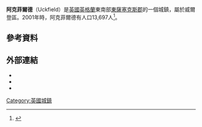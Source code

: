 {{Infobox UK place
|official_name= Uckfield
|country= 英格蘭
|region= South East England
|static_image= Uckfield High Street.jpg
|static_image_caption= 
|area_footnotes=<ref name=ESiF>{{cite web |url=http://www.eastsussexinfigures.org.uk/webview/ |title=East Sussex in Figures |accessdate=26 April 2008 |publisher=East Sussex County Council |archive-date=2012-12-13 |archive-url=https://www.webcitation.org/6Ct6zzJpq?url=http://www.eastsussexinfigures.org.uk/webview/welcome.html |dead-url=no }}</ref>
|area_total_km2= 7.5
|population= 14,493
|population_ref= (2011)<ref>{{cite web|url=http://www.neighbourhood.statistics.gov.uk/dissemination/LeadKeyFigures.do?a=7&b=11129935&c=Uckfield&d=16&e=62&g=6422082&i=1001x1003x1032x1004&m=0&r=1&s=1444573575084&enc=1|title=Town population 2011|accessdate=11 October 2015|archive-url=https://web.archive.org/web/20160304104630/http://www.neighbourhood.statistics.gov.uk/dissemination/LeadKeyFigures.do?a=7&b=11129935&c=Uckfield&d=16&e=62&g=6422082&i=1001x1003x1032x1004&m=0&r=1&s=1444573575084&enc=1|archive-date=2016-03-04|dead-url=yes}}</ref>
|population_density= {{convert|4810|/sqmi|/km2|abbr=on}}
|os_grid_reference= TQ473212
|latitude= 50.97
|longitude= 0.10
|post_town= Uckfield
|postcode_area= TN
|postcode_district= TN22
|dial_code= 01825
|constituency_westminster= [[威爾登_(英國國會選區)|威爾登]]
|london_distance= {{convert|38|mi}} NNW
|shire_district= [[Wealden|Wealden]]
|shire_county= [[東薩塞克斯|東薩塞克斯]]
|website= [http://www.uckfieldtc.gov.uk/ Uckfield Town Council]
}}
'''阿克菲爾德'''（Uckfield）是[[英國|英國]][[英格蘭|英格蘭]]東南部[[東薩塞克斯郡|東薩塞克斯郡]]的一個城鎮，屬於威爾登區。2001年時，阿克菲爾德有人口13,697人<ref>{{cite web|url=http://www.neighbourhood.statistics.gov.uk/dissemination/LeadTableView.do?a=7&b=548918&c=uckfield&d=14&e=13&g=442803&i=1001x1003x1004&o=1&m=0&r=1&s=1419812859040&enc=1&dsFamilyId=75|title=Check Browser Settings|work=statistics.gov.uk|access-date=2016-09-15|archive-url=https://web.archive.org/web/20160304091529/http://www.neighbourhood.statistics.gov.uk/dissemination/LeadTableView.do?a=7&b=548918&c=uckfield&d=14&e=13&g=442803&i=1001x1003x1004&o=1&m=0&r=1&s=1419812859040&enc=1&dsFamilyId=75|archive-date=2016-03-04|dead-url=yes}}</ref>。
==參考資料==
{{reflist}}
==外部連結==
* {{commons category-inline|Uckfield}}
* {{wikivoyage inline|Uckfield}}
* {{dmoz|Regional/Europe/United_Kingdom/England/East_Sussex/Uckfield/}}
[[Category:英國城鎮|Category:英國城鎮]]